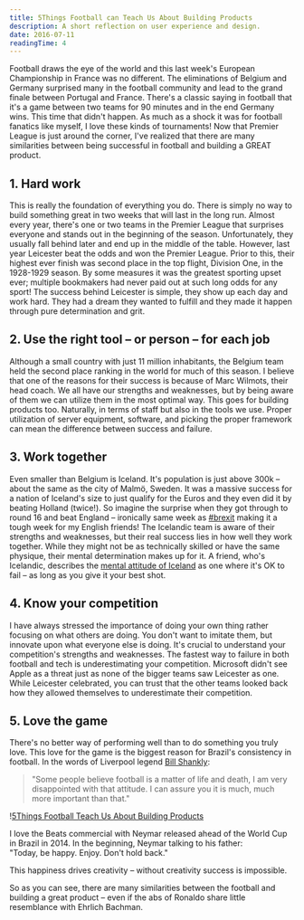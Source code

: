 ```yaml
---
title: 5Things Football can Teach Us About Building Products
description: A short reflection on user experience and design.
date: 2016-07-11
readingTime: 4
---
```


Football draws the eye of the world and this last week's European Championship in France was no different. The eliminations of Belgium and Germany surprised many in the football community and lead to the grand finale between Portugal and France. There's a classic saying in football that it's a game between two teams for 90 minutes and in the end Germany wins. This time that didn't happen. As much as a shock it was for football fanatics like myself, I love these kinds of tournaments! Now that Premier League is just around the corner, I've realized that there are many similarities between being successful in football and building a GREAT product.

## 1. Hard work

This is really the foundation of everything you do. There is simply no way to build something great in two weeks that will last in the long run. Almost every year, there's one or two teams in the Premier League that surprises everyone and stands out in the beginning of the season. Unfortunately, they usually fall behind later and end up in the middle of the table. However, last year Leicester beat the odds and won the Premier League. Prior to this, their highest ever finish was second place in the top flight, Division One, in the 1928-1929 season. By some measures it was the greatest sporting upset ever; multiple bookmakers had never paid out at such long odds for any sport! The success behind Leicester is simple, they show up each day and work hard. They had a dream they wanted to fulfill and they made it happen through pure determination and grit.

## 2. Use the right tool &#8211; or person &#8211; for each job

Although a small country with just 11 million inhabitants, the Belgium team held the second place ranking in the world for much of this season. I believe that one of the reasons for their success is because of Marc Wilmots, their head coach. We all have our strengths and weaknesses, but by being aware of them we can utilize them in the most optimal way. This goes for building products too. Naturally, in terms of staff but also in the tools we use. Proper utilization of server equipment, software, and picking the proper framework can mean the difference between success and failure.

## 3. Work together

Even smaller than Belgium is Iceland. It's population is just above 300k &#8211; about the same as the city of Malmö, Sweden. It was a massive success for a nation of Iceland's size to just qualify for the Euros and they even did it by beating Holland (twice!). So imagine the surprise when they got through to round 16 and beat England &#8211; ironically same week as <a href="https://twitter.com/hashtag/Brexit?src=hash" target="_blank">#brexit</a> making it a tough week for my English friends! The Icelandic team is aware of their strengths and weaknesses, but their real success lies in how well they work together. While they might not be as technically skilled or have the same physique, their mental determination makes up for it. A friend, who's Icelandic, describes the <a href="http://www.svt.se/opinion/kaxig-behover-inte-vara-ett-skallsord" target="_blank">mental attitude of Iceland</a> as one where it's OK to fail &#8211; as long as you give it your best shot.

## 4. Know your competition

I have always stressed the importance of doing your own thing rather focusing on what others are doing. You don't want to imitate them, but innovate upon what everyone else is doing. It's crucial to understand your competition's strengths and weaknesses. The fastest way to failure in both football and tech is underestimating your competition. Microsoft didn't see Apple as a threat just as none of the bigger teams saw Leicester as one. While Leicester celebrated, you can trust that the other teams looked back how they allowed themselves to underestimate their competition.

## 5. Love the game

There's no better way of performing well than to do something you truly love. This love for the game is the biggest reason for Brazil's consistency in football. In the words of Liverpool legend <a href="https://en.wikipedia.org/wiki/Bill_Shankly" target="_blank">Bill Shankly</a>:

> "Some people believe football is a matter of life and death, I am very disappointed with that attitude. I can assure you it is much, much more important than that."

!<a href="/images/articles/pablo-2-1024x512.png">5Things Football Teach Us About Building Products</a>

I love the Beats commercial with Neymar released ahead of the World Cup in Brazil in 2014. In the beginning, Neymar talking to his father: <br />"Today, be happy. Enjoy. Don't hold back."

This happiness drives creativity &#8211; without creativity success is impossible.

So as you can see, there are many similarities between the football and building a great product &#8211; even if the abs of Ronaldo share little resemblance with Ehrlich Bachman.